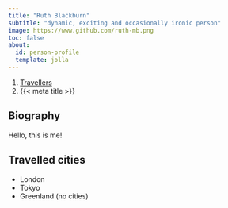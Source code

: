 ```yaml
---
title: "Ruth Blackburn"
subtitle: "dynamic, exciting and occasionally ironic person"
image: https://www.github.com/ruth-mb.png
toc: false
about:
  id: person-profile
  template: jolla
---
```


```{=html}
<nav aria-label="breadcrumb">
  <ol class="breadcrumb">
    <li class="breadcrumb-item"><a href="../../travellers.html">Travellers</a></li>
    <li class="breadcrumb-item active" aria-current="page">{{< meta title >}}</li>
  </ol>
</nav>
```

:::{#person-profile}
:::

## Biography

Hello, this is me!

## Travelled cities

- London
- Tokyo
- Greenland (no cities)
